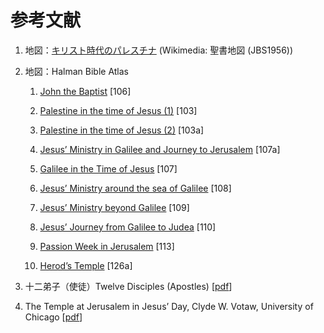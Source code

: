 # 参考文献 {#references .unnumbered}

1.  地図：[キリスト時代のパレスチナ](https://upload.wikimedia.org/wikipedia/commons/1/1f/JBS1956-B_map11.png) (Wikimedia: 聖書地図 (JBS1956))

2.  地図：Halman Bible Atlas

    1.  [John the Baptist](https://www.seektheoldpaths.com/Maps/106.jpg) \[106\]

    2.  [Palestine in the time of Jesus (1)](https://www.seektheoldpaths.com/Maps/103.jpg) \[103\]

    3.  [Palestine in the time of Jesus (2)](https://www.seektheoldpaths.com/Maps/103a.jpg) \[103a\]

    4.  [Jesus' Ministry in Galilee and Journey to Jerusalem](https://www.seektheoldpaths.com/Maps/107a.jpg) \[107a\]

    5.  [Galilee in the Time of Jesus](https://www.seektheoldpaths.com/Maps/107.jpg) \[107\]

    6.  [Jesus' Ministry around the sea of Galilee](https://www.seektheoldpaths.com/Maps/108.jpg) \[108\]

    7.  [Jesus' Ministry beyond Galilee](https://www.seektheoldpaths.com/Maps/109.jpg) \[109\]

    8.  [Jesus' Journey from Galilee to Judea](https://www.seektheoldpaths.com/Maps/110.jpg) \[110\]

    9.  [Passion Week in Jerusalem](https://www.seektheoldpaths.com/Maps/113.jpg) \[113\]

    10. [Herod's Temple](https://www.seektheoldpaths.com/Maps/126a.jpg) \[126a\]

3.  十二弟子（使徒）Twelve Disciples (Apostles) \[[pdf](https://icu-hsuzuki.github.io/science/bible/docs/12disciples.pdf)\]

4.  The Temple at Jerusalem in Jesus' Day, Clyde W. Votaw, University of Chicago \[[pdf](https://www.journals.uchicago.edu/doi/pdf/10.1086/473359)\]
